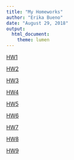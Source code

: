 ```yaml
---
title: "My Homeworks"
author: "Erika Bueno"
date: "August 29, 2018"
output: 
  html_document: 
    theme: lumen
---
```


[HW1](https://eribue.github.io/COMP-BIOL/) 

[HW2](Lab2.html)

[HW3](Lab3.pdf)

[HW4](Lab4.html)

[HW5](Lab5.html)

[HW6](Lab6.html)

[HW7](Lab7.html)

[HW8](Lab8.html)

[HW9](Lab9.html)

